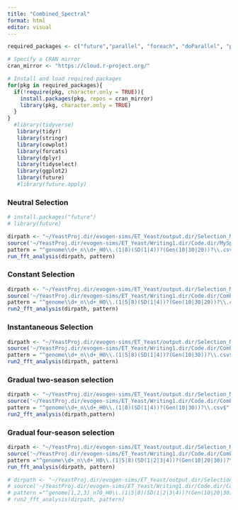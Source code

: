 ```yaml
---
title: "Combined_Spectral"
format: html
editor: visual
---
```


```r
required_packages <- c("future","parallel", "foreach", "doParallel", "pryr", "dplyr", "tools")

# Specify a CRAN mirror
cran_mirror <- "https://cloud.r-project.org/"

# Install and load required packages
for(pkg in required_packages){
  if(!require(pkg, character.only = TRUE)){
    install.packages(pkg, repos = cran_mirror)
    library(pkg, character.only = TRUE)
  }
}
  #library(tidyverse)
   library(tidyr)
   library(stringr)
   library(cowplot)
   library(forcats)
   library(dplyr)
   library(tidyselect)
   library(ggplot2)
   library(future)
   #library(future.apply)
```


### Neutral Selection

```r
# install.packages("future")
# library(future)

dirpath <- "~/YeastProj.dir/evogen-sims/ET_Yeast/output.dir/Selection_Models/WF.dir/NS.dir"
source('~/YeastProj.dir/evogen-sims/ET_Yeast/Writing1.dir/Code.dir/MySpecFunction.R')
pattern = "^genome\\d+_n\\d+_H0\\.(1|8)(SD(1|4))?(Gen(10|30|20))?\\.csv$"
run_fft_analysis(dirpath, pattern)
```

### Constant Selection

```r
dirpath <- "~/YeastProj.dir/evogen-sims/ET_Yeast/output.dir/Selection_Models/WF.dir/CS.dir"
source('~/YeastProj.dir/evogen-sims/ET_Yeast/Writing1.dir/Code.dir/ComboSpec.R')
pattern = "^genome\\d+_n\\d+_H0\\.(1|5|8)(SD(1|4))?(Gen(10|30|20))?\\.csv$"
run2_fft_analysis(dirpath, pattern)
```

### Instantaneous Selection

```r
dirpath <- "~/YeastProj.dir/evogen-sims/ET_Yeast/output.dir/Selection_Models/WF.dir/LinFS.dir/"
source('~/YeastProj.dir/evogen-sims/ET_Yeast/Writing1.dir/Code.dir/ComboSpec.R')
pattern = "^genome\\d+_n\\d+_H0\\.(1|5|8)(SD(1|4))?(Gen(10|30))?\\.csv$"
run2_fft_analysis(dirpath, pattern)
```

### Gradual two-season selection

```r
dirpath <- "~/YeastProj.dir/evogen-sims/ET_Yeast/output.dir/Selection_Models/WF.dir/SinFS.dir/"
source('~/YeastProj.dir/evogen-sims/ET_Yeast/Writing1.dir/Code.dir/ComboSpec.R')
pattern = "^genome\\d+_n\\d+_H0\\.(1|8)(SD(1|4))?(Gen(10|30))?\\.csv$"
run2_fft_analysis(dirpath,pattern)
```

### Gradual four-season selection

```r
dirpath <- "~/YeastProj.dir/evogen-sims/ET_Yeast/output.dir/Selection_Models/WF.dir/SinFSGen.dir/" 
source('~/YeastProj.dir/evogen-sims/ET_Yeast/Writing1.dir/Code.dir/ComboSpec.R')
pattern ="^genome\\d+_n\\d+_H0\\.(1|5|8)(SD(1|2|3|4))?(Gen(10|20|30))?\\.csv$"
run_fft_analysis(dirpath, pattern)
```

```r
# dirpath <- "~/YeastProj.dir/evogen-sims/ET_Yeast/output.dir/Selection_Models/WF.dir/SinFSGen.dir/"
# source('~/YeastProj.dir/evogen-sims/ET_Yeast/Writing1.dir/Code.dir/ComboSpec.R')
# pattern ="^genome[1,2,3]_n70_H0\\.(1|5|8)(SD(1|2|3|4))?(Gen(10|20|30))?\\.csv$"
# run2_fft_analysis(dirpath, pattern)
```

